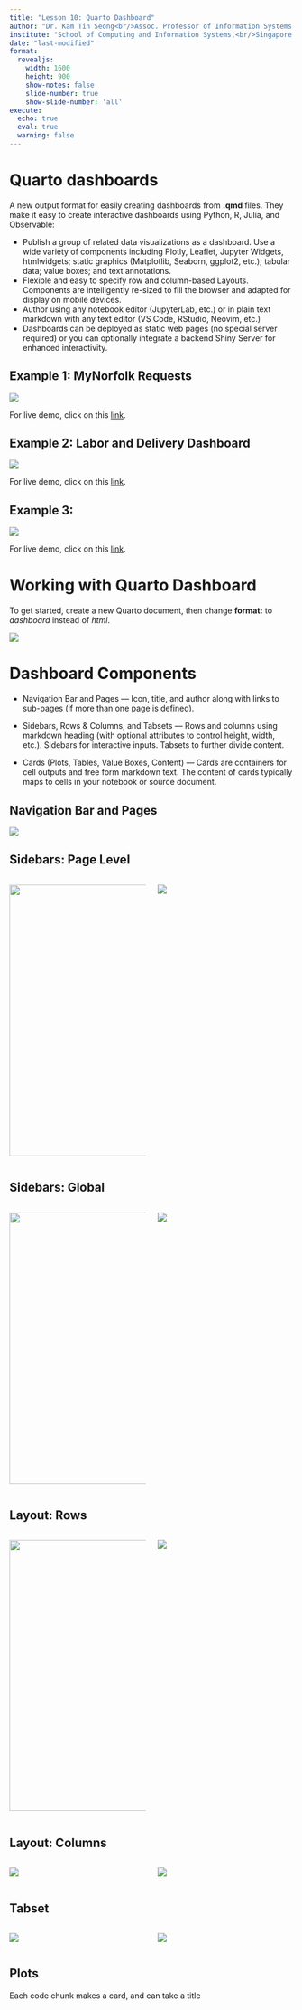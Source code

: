 ```yaml
---
title: "Lesson 10: Quarto Dashboard"
author: "Dr. Kam Tin Seong<br/>Assoc. Professor of Information Systems (Practice)"
institute: "School of Computing and Information Systems,<br/>Singapore Management University"
date: "last-modified"
format: 
  revealjs:
    width: 1600
    height: 900
    show-notes: false
    slide-number: true
    show-slide-number: 'all'
execute: 
  echo: true
  eval: true
  warning: false
---
```


# Quarto dashboards

A new output format for easily creating dashboards from **.qmd** files. They make it easy to create interactive dashboards using Python, R, Julia, and Observable:

-   Publish a group of related data visualizations as a dashboard. Use a wide variety of components including Plotly, Leaflet, Jupyter Widgets, htmlwidgets; static graphics (Matplotlib, Seaborn, ggplot2, etc.); tabular data; value boxes; and text annotations.
-   Flexible and easy to specify row and column-based Layouts. Components are intelligently re-sized to fill the browser and adapted for display on mobile devices.
-   Author using any notebook editor (JupyterLab, etc.) or in plain text markdown with any text editor (VS Code, RStudio, Neovim, etc.)
-   Dashboards can be deployed as static web pages (no special server required) or you can optionally integrate a backend Shiny Server for enhanced interactivity.

## Example 1: MyNorfolk Requests

![](img/qdd/example1.jpg)

For live demo, click on this [link](https://grrrck.quarto.pub/mynorfolk-dash/#about).

## Example 2: Labor and Delivery Dashboard

![](img/qdd/example2.jpg)

For live demo, click on this [link](https://mine-cetinkaya-rundel.github.io/ld-dashboard/).

## Example 3:

![](img/qdd/example3.jpg)

For live demo, click on this [link](https://colorado.posit.co/rsc/nz-quakes/quakes.html).

# Working with Quarto Dashboard

To get started, create a new Quarto document, then change **format:** to *dashboard* instead of *html*.

![](img/qdd/image1.jpg)

# Dashboard Components

-   Navigation Bar and Pages — Icon, title, and author along with links to sub-pages (if more than one page is defined).

-   Sidebars, Rows & Columns, and Tabsets — Rows and columns using markdown heading (with optional attributes to control height, width, etc.). Sidebars for interactive inputs. Tabsets to further divide content.

-   Cards (Plots, Tables, Value Boxes, Content) — Cards are containers for cell outputs and free form markdown text. The content of cards typically maps to cells in your notebook or source document.

## Navigation Bar and Pages

![](img/qdd/image2.jpg)

## Sidebars: Page Level

::::: columns
::: {.column width="50%"}
![](img/qdd/image3a.jpg){width="480"}
:::

::: {.column width="50%"}
![](img/qdd/image3b.jpg)
:::
:::::

## Sidebars: Global

::::: columns
::: {.column width="50%"}
![](img/qdd/image4a.jpg){width="480"}
:::

::: {.column width="50%"}
![](img/qdd/image4b.jpg)
:::
:::::

## Layout: Rows

::::: columns
::: {.column width="50%"}
![](img/qdd/image5a.jpg){width="480"}
:::

::: {.column width="50%"}
![](img/qdd/image5b.jpg)
:::
:::::

## Layout: Columns

::::: columns
::: {.column width="50%"}
![](img/qdd/image6a.jpg)
:::

::: {.column width="50%"}
![](img/qdd/image6b.jpg)
:::
:::::

## Tabset

::::: columns
::: {.column width="50%"}
![](img/qdd/image7a.jpg)
:::

::: {.column width="50%"}
![](img/qdd/image7b.jpg)
:::
:::::

## Plots

Each code chunk makes a card, and can take a title
